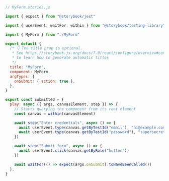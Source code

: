 ```js
// MyForm.stories.js

import { expect } from "@storybook/jest"

import { userEvent, waitFor, within } from "@storybook/testing-library"

import { MyForm } from "./MyForm"

export default {
  /* 👇 The title prop is optional.
   * See https://storybook.js.org/docs/7.0/react/configure/overview#configure-story-loading
   * to learn how to generate automatic titles
   */
  title: "MyForm",
  component: MyForm,
  argTypes: {
    onSubmit: { action: true },
  },
}

export const Submitted = {
  play: async ({ args, canvasElement, step }) => {
    // Starts querying the component from its root element
    const canvas = within(canvasElement)

    await step("Enter credentials", async () => {
      await userEvent.type(canvas.getByTestId("email"), "hi@example.com")
      await userEvent.type(canvas.getByTestId("password"), "supersecret")
    })

    await step("Submit form", async () => {
      await userEvent.click(canvas.getByRole("button"))
    })

    await waitFor(() => expect(args.onSubmit).toHaveBeenCalled())
  },
}
```
